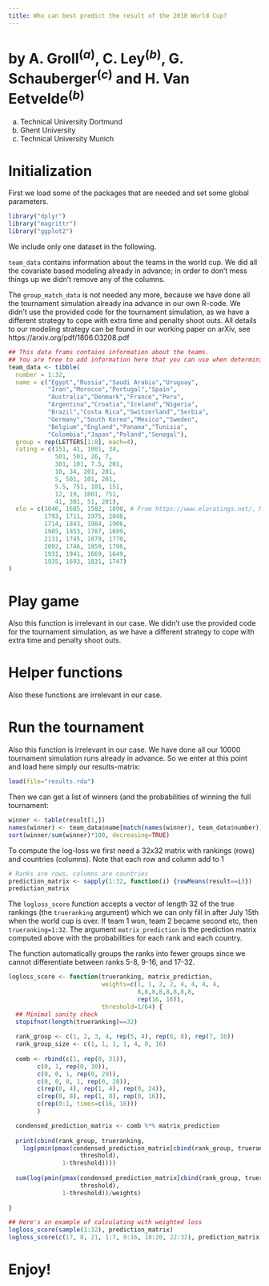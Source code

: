 ```yaml
---
title: Who can best predict the result of the 2018 World Cup?
---
```

# by A. Groll$^{(a)}$, C. Ley$^{(b)}$, G. Schauberger$^{(c)}$ and H. Van Eetvelde$^{(b)}$

(a) Technical University Dortmund
(b) Ghent University
(c) Technical University Munich

# Initialization

First we load some of the packages that are needed and set some global parameters. 

```r
library("dplyr")
library("magrittr")
library("ggplot2")
```

We include only one dataset in the following. 

`team_data` contains information about the teams in the world cup. 
We did all the covariate based modeling already in advance; in order to 
don't mess things up we didn't remove any of the columns. 

The `group_match_data` is not needed any more, because we have done all the tournament simulation already ina advance in our own R-code. We didn't use the provided code for the tournament simulation, as we have a different strategy to cope with extra time and penalty shoot outs. All details to our modeling strategy can be found in our working paper on arXiv, see https://arxiv.org/pdf/1806.03208.pdf


```r
## This data frams contains information about the teams.
## You are free to add information here that you can use when determining winners
team_data <- tibble(
  number = 1:32,
  name = c("Egypt","Russia","Saudi Arabia","Uruguay",
           "Iran","Morocco","Portugal","Spain",
           "Australia","Denmark","France","Peru",
           "Argentina","Croatia","Iceland","Nigeria",
           "Brazil","Costa Rica","Switzerland","Serbia",
           "Germany","South Korea","Mexico","Sweden",
           "Belgium","England","Panama","Tunisia",
           "Colombia","Japan","Poland","Senegal"),
  group = rep(LETTERS[1:8], each=4),
  rating = c(151, 41, 1001, 34,
             501, 501, 26, 7,
             301, 101, 7.5, 201,
             10, 34, 201, 201,
             5, 501, 101, 201,
             5.5, 751, 101, 151,
             12, 19, 1001, 751,
             41, 301, 51, 201),
  elo = c(1646, 1685, 1582, 1890, # From https://www.eloratings.net/, May 12th 2018
          1793, 1711, 1975, 2048,
          1714, 1843, 1984, 1906,
          1985, 1853, 1787, 1699,
          2131, 1745, 1879, 1770,
          2092, 1746, 1859, 1796,
          1931, 1941, 1669, 1649,
          1935, 1693, 1831, 1747)
)

```

# Play game

Also this function is irrelevant in our case. We didn't use the provided code for the tournament simulation, as we have a different strategy to cope with extra time and penalty shoot outs.


# Helper functions

Also these functions are irrelevant in our case. 

# Run the tournament

Also this function is irrelevant in our case. We have done all our 10000 tournament simulation runs already in advance. So we enter at this point and load here simply our results-matrix:

```r
load(file="results.rda")

```

Then we can get a list of winners (and the probabilities of winning the full tournament:

```r
winner <- table(result[1,])
names(winner) <- team_data$name[match(names(winner), team_data$number)]
sort(winner/sum(winner)*100, decreasing=TRUE)
```

To compute the log-loss we first need a 32x32 matrix with rankings (rows) and countries (columns). Note that each row and column add to 1

```r
# Ranks are rows, columns are countries
prediction_matrix <- sapply(1:32, function(i) {rowMeans(result==i)})
prediction_matrix
```


The `logloss_score` function accepts a vector of length 32 of the true rankings (the `trueranking` argument) which we can only fill in after July 15th when the world cup is over. If team 1 won, team 2 became second etc, then `trueranking=1:32`. The argument `matrix_prediction` is the prediction matrix computed above with the probabilities for each rank and each country. 

The function automatically groups the ranks into fewer groups since we cannot differentiate between ranks 5-8, 9-16, and 17-32.

```r
logloss_score <- function(trueranking, matrix_prediction, 
                          weights=c(1, 1, 2, 2, 4, 4, 4, 4,
                                    8,8,8,8,8,8,8,8,
                                    rep(16, 16)),
                          threshold=1/64) {
  ## Minimal sanity check
  stopifnot(length(trueranking)==32)
  
  rank_group <- c(1, 2, 3, 4, rep(5, 4), rep(6, 8), rep(7, 16))
  rank_group_size <- c(1, 1, 1, 1, 4, 8, 16)
  
  comb <- rbind(c(1, rep(0, 31)),
        c(0, 1, rep(0, 30)),
        c(0, 0, 1, rep(0, 29)),
        c(0, 0, 0, 1, rep(0, 28)),
        c(rep(0, 4), rep(1, 4), rep(0, 24)),
        c(rep(0, 8), rep(1, 8), rep(0, 16)),
        c(rep(0:1, times=c(16, 16)))
        )

  condensed_prediction_matrix <- comb %*% matrix_prediction
  
  print(cbind(rank_group, trueranking,
    log(pmin(pmax(condensed_prediction_matrix[cbind(rank_group, trueranking)], 
                    threshold), 
               1-threshold))))
  
  sum(log(pmin(pmax(condensed_prediction_matrix[cbind(rank_group, trueranking)], 
                    threshold), 
               1-threshold))/weights)
  
}

## Here's an example of calculating with weighted loss
logloss_score(sample(1:32), prediction_matrix)
logloss_score(c(17, 8, 21, 1:7, 9:16, 18:20, 22:32), prediction_matrix)

```


# Enjoy!
